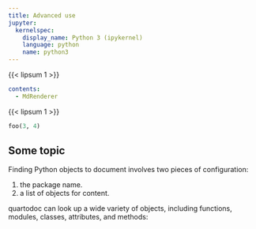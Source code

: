 ```yaml
---
title: Advanced use
jupyter:
  kernelspec:
    display_name: Python 3 (ipykernel)
    language: python
    name: python3
---
```


{{< lipsum 1 >}}


```yaml
contents:
  - MdRenderer
```

{{< lipsum 1 >}}


```python
foo(3, 4)
```

## Some topic

Finding Python objects to document involves two pieces of configuration:

1.  the package name.
2.  a list of objects for content.

quartodoc can look up a wide variety of objects, including functions, modules, classes, attributes, and methods:
